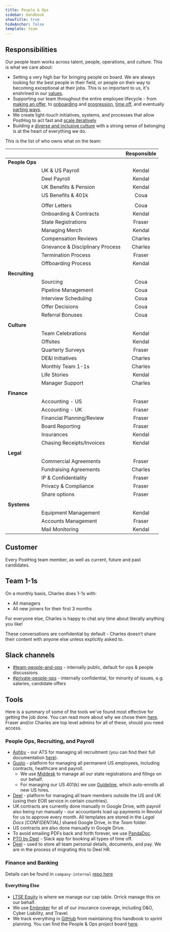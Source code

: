 ```yaml
---
title: People & Ops
sidebar: Handbook
showTitle: true
hideAnchor: false
template: team
---
```


## Responsibilities

Our people team works across talent, people, operations, and culture. This is what we care about:

- Setting a very high bar for bringing people on board. We are always looking for _the_ best people in their field, or people on their way to becoming exceptional at their jobs. This is so important to us, it's enshrined in our [values](/handbook/company/values#talent-compounds).
- Supporting our team throughout the entire employee lifecycle - from [making an offer](/handbook/people/compensation), to [onboarding](/handbook/people/onboarding) and [progression](/handbook/people/career-progression), [time off](/handbook/people/time-off), and eventually [parting ways](/handbook/people/offboarding). 
- We create light-touch initiatives, systems, and processes that allow PostHog to act fast and [scale iteratively](/handbook/company/culture#iteration) 
- Building a [diverse and inclusive culture](/handbook/company/diversity) with a strong sense of belonging is at the heart of everything we do.

This is the list of who owns what on the team:

|  |  | **Responsible** |
|---|---|:---:|
| **People Ops** |  |  |
|  | UK & US Payroll | Kendal |
|  | Deel Payroll | Kendal |
|  | UK Benefits & Pension | Kendal |
|  | US Benefits & 401k | Coua |
|  |  |  |  |  |  |
|  | Offer Letters | Coua |
|  | Onboarding & Contracts | Kendal |
|  | State Registrations | Fraser |
|  | Managing Merch | Kendal |
|  | Compensation Reviews | Charles |
|  | Grievance & Disciplinary Process | Charles |
|  | Termination Process | Fraser |
|  | Offboarding Process | Kendal |
|  |  |  |  |  |  |
| **Recruiting** |  |  |  |  |  |
|  | Sourcing | Coua |
|  | Pipeline Management | Coua |
|  | Interview Scheduling | Coua |
|  | Offer Decisions | Coua |
|  | Referral Bonuses | Coua |
|  |  |  |  |  |  |
| **Culture** |  |  |  |  |  |
|  | Team Celebrations | Kendal |
|  | Offsites | Kendal |
|  | Quarterly Surveys | Fraser |
|  | DE&I Initiatives | Charles |
|  | Monthly Team 1-1s | Charles |
|  | Life Stories | Kendal |
|  | Manager Support | Charles |
|  |  |  |  |  |  |
| **Finance** |  |  |  |  |  |
|  | Accounting - US | Fraser |
|  | Accounting - UK | Fraser |
|  | Financial Planning/Review | Fraser |
|  | Board Reporting | Fraser |
|  | Insurances | Kendal |
|  | Chasing Receipts/Invoices | Kendal |
|  |  |  |  |  |  |
| **Legal** |  |  |  |  |  |
|  | Commercial Agreements | Fraser |
|  | Fundraising Agreements | Charles |
|  | IP & Confidentiality | Fraser |
|  | Privacy & Compliance | Fraser |
|  | Share options | Fraser |
|  |  |  |  |  |  |
| **Systems** |  |  |  |  |  |
|  | Equipment Management | Kendal |
|  | Accounts Management | Fraser |
|  | Mail Monitoring | Kendal |

## Customer

Every PostHog team member, as well as current, future and past candidates. 

## Team 1-1s

On a monthly basis, Charles does 1-1s with:
- All managers
- All new joiners for their first 3 months

For everyone else, Charles is happy to chat any time about literally anything you like! 

These conversations are confidential by default - Charles doesn’t share their content with anyone else unless explicitly asked to.

## Slack channels

- [#team-people-and-ops](https://posthog.slack.com/messages/team-people-and-ops) - internally public, default for ops & people discussions
- [#private-people-ops](https://posthog.slack.com/messages/private-people-ops) - internally confidential, for minority of issues, e.g. salaries, candidate offers

## Tools

Here is a summary of some of the tools we've found most effective for getting the job done. You can read more about why we chose them [here](https://posthog.com/blog/startup-ops-toolkit). Fraser and/or Charles are top level admins for all of these, should you need access. 

### People Ops, Recruiting, and Payroll

- [Ashby](https://ashbyhq.com) - our ATS for managing all recruitment (you can find their full documentation [here](https://www.notion.so/Ashby-University-efd04871f5554358ada837de165070ca)).
- [Gusto](https://www.gusto.com/) - platform for managing all permanent US employees, including contracts, healthcare and payroll. 
  - We use [Middesk](https://www.middesk.com/) to manage all our state registrations and filings on our behalf. 
  - For managing our US 401(k) we use [Guideline](https://www.guideline.com), which auto-enrolls all new US hires.
- [Deel](https://www.letsdeel.com/) - platform for managing all team members outside the US and UK (using their EOR service in certain countries). 
- UK contracts are currently done manually in Google Drive, with payroll also being run manually - our accountants load up payments in Revolut for us to approve every month. All templates are stored in the _Legal Docs [CONFIDENTIAL]_ shared Google Drive, in the _Team_ folder. 
- US contracts are also done manually in Google Drive. 
- To avoid emailing PDFs back and forth forever, we use [PandaDoc](https://www.pandadoc.com/).
- [PTO by Deel](https://www.tryroots.io/pto) - Slack app for booking all types of time off. 
- [Deel](https://www.deel.com/) - used to store all team personal details, documents, and pay. We are in the process of migrating this to Deel HR.

### Finance and Banking

Details can be found in `company-internal` [repo here](https://github.com/PostHog/company-internal/tree/master/finance) 

#### Everything Else

- [LTSE Equity](https://equity.ltse.com/) is where we manage our cap table. Orrick manage this on our behalf. 
- We use [Embroker](https://www.embroker.com/) for all of our insurance coverage, including D&O, Cyber Liability, and Travel. 
- We track everything in [GitHub](https://github.com/) from maintaining this handbook to sprint planning. You can find the People & Ops project board [here](https://github.com/orgs/PostHog/projects/2?fullscreen=true).
